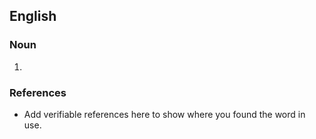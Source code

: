 ==English==

===Noun===
{{en-noun}}

# {{Statistical use. Missing data. When there are missing data in a dataset, the reasons for it beeing missing may be explained by different co-variates. One would say that you may describe the missingess. You must thereafter decide how to treat the missingness. Methods for this are: Imputation, missing indicator or leaving the missing values blank, thus dropping them from the anaysis.}}

===References===
*Add verifiable references here to show where you found the word in use.
